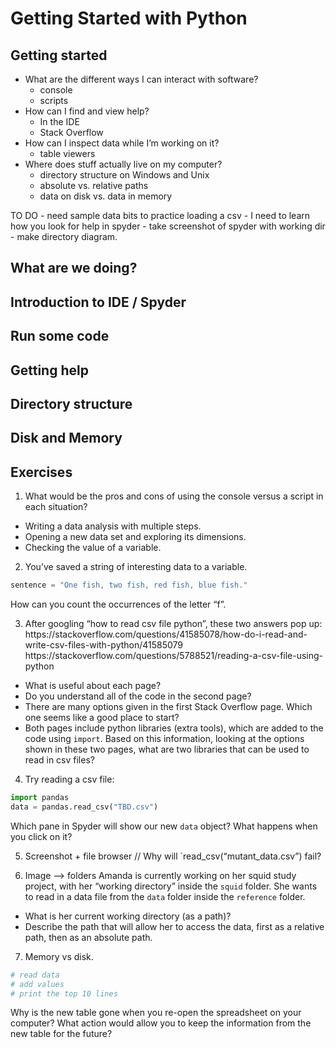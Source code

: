 # Getting Started with Python

## Getting started

-   What are the different ways I can interact with software?
    -   console
    -   scripts
-   How can I find and view help?
    -   In the IDE
    -   Stack Overflow
-   How can I inspect data while I'm working on it?
    -   table viewers
-   Where does stuff actually live on my computer?
    -   directory structure on Windows and Unix
    -   absolute vs. relative paths
    -   data on disk vs. data in memory
    
TO DO
- need sample data bits to practice loading a csv
- I need to learn how you look for help in spyder
- take screenshot of spyder with working dir
- make directory diagram. 

## What are we doing?

## Introduction to IDE / Spyder

## Run some code

## Getting help

## Directory structure

## Disk and Memory


## Exercises

1. What would be the pros and cons of using the console versus a script in each situation? 
- Writing a data analysis with multiple steps. 
- Opening a new data set and exploring its dimensions. 
- Checking the value of a variable. 

2. You've saved a string of interesting data to a variable. 
```python
sentence = "One fish, two fish, red fish, blue fish."
```
How can you count the occurrences of the letter "f".

3. After googling "how to read csv file python", these two answers pop up: 
  https://stackoverflow.com/questions/41585078/how-do-i-read-and-write-csv-files-with-python/41585079
  https://stackoverflow.com/questions/5788521/reading-a-csv-file-using-python
- What is useful about each page? 
- Do you understand all of the code in the second page? 
- There are many options given in the first Stack Overflow page. Which one seems like a good place to start? 
- Both pages include python libraries (extra tools), which are added to the 
code using `import`. Based on this information, looking at the options shown 
in these two pages, what are two libraries that can be used to 
read in csv files? 

4. Try reading a csv file: 
```python
import pandas
data = pandas.read_csv("TBD.csv")
```
Which pane in Spyder will show our new `data` object? What happens when you click on it? 

5. Screenshot + file browser // Why will `read_csv("mutant_data.csv") fail? 

6. Image --> folders
Amanda is currently working on her squid study project, with her "working
directory" inside the `squid` folder. She wants to read in a data file from 
the `data` folder inside the `reference` folder. 
- What is her current working directory (as a path)?
- Describe the path that will allow her to access the data, first as a 
relative path, then as an absolute path. 

7. Memory vs disk. 
```python
# read data
# add values
# print the top 10 lines

```
Why is the new table gone when you re-open the spreadsheet on your computer? 
What action would allow you to keep the information from the new table for the future? 

